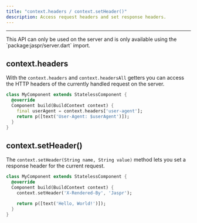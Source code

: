 ```yaml
---
title: "context.headers / context.setHeader()"
description: Access request headers and set response headers.
---
```


---

<Warning>
This API can only be used on the server and is only available using the `package:jaspr/server.dart` import.
</Warning>

## context.headers

With the `context.headers` and `context.headersAll` getters you can access the HTTP headers of the currently handled request on the server.

```dart
class MyComponent extends StatelessComponent {
  @override
  Component build(BuildContext context) {
    final userAgent = context.headers['user-agent'];
    return p([text('User-Agent: $userAgent')]);
  }
}
```

## context.setHeader()

The `context.setHeader(String name, String value)` method lets you set a response header for the current request.

```dart
class MyComponent extends StatelessComponent {
  @override
  Component build(BuildContext context) {
    context.setHeader('X-Rendered-By', 'Jaspr');

    return p([text('Hello, World!')]);
  }
}
```